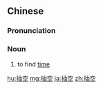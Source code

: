 ==Chinese==
{{zh-forms}}

===Pronunciation===
{{zh-pron
|m=chōukòng
|c=cau1 hung1
|cat=n
}}

===Noun===
{{zh-noun}}

# to find [[time]] {{gloss|to do something}}

{{zh-cat|Advanced}}

[[hu:抽空]]
[[mg:抽空]]
[[ja:抽空]]
[[zh:抽空]]